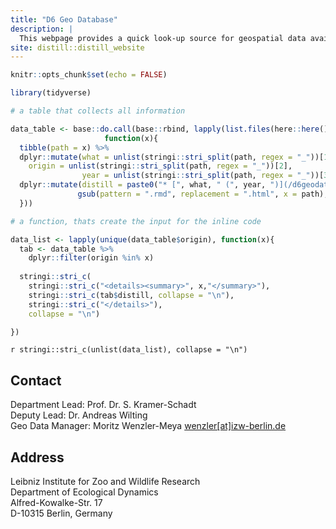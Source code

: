 ```yaml
---
title: "D6 Geo Database"
description: |
  This webpage provides a quick look-up source for geospatial data available for studies at the IZW Department of Ecological Dynamics.
site: distill::distill_website
---
```


```r
knitr::opts_chunk$set(echo = FALSE)
```


```r
library(tidyverse)

# a table that collects all information

data_table <- base::do.call(base::rbind, lapply(list.files(here::here(), pattern = , ".rmd$"), 
                     function(x){
  tibble(path = x) %>% 
  dplyr::mutate(what = unlist(stringi::stri_split(path, regex = "_"))[1],
    origin = unlist(stringi::stri_split(path, regex = "_"))[2],
                year = unlist(stringi::stri_split(path, regex = "_"))[3]) %>% 
  dplyr::mutate(distill = paste0("* [", what, " (", year, ")](/d6geodatabase/reports/",
               gsub(pattern = ".rmd", replacement = ".html", x = path), ")"))
  }))

# a function, thats create the input for the inline code

data_list <- lapply(unique(data_table$origin), function(x){
  tab <- data_table %>%
    dplyr::filter(origin %in% x)
  
  stringi::stri_c(
    stringi::stri_c("<details><summary>", x,"</summary>"),
    stringi::stri_c(tab$distill, collapse = "\n"),
    stringi::stri_c("</details>"), 
    collapse = "\n")

})

```

`r stringi::stri_c(unlist(data_list), collapse = "\n")`


## Contact {.appendix}

Department Lead: Prof. Dr. S. Kramer-Schadt  
Deputy Lead: Dr. Andreas Wilting  
Geo Data Manager: Moritz Wenzler-Meya
<a href="mailto:wenzler@izw-berlin.de">wenzler[at]izw-berlin.de</a>  

## Address {.appendix}

Leibniz Institute for Zoo and Wildlife Research  
Department of Ecological Dynamics  
Alfred-Kowalke-Str. 17  
D-10315 Berlin, Germany 
